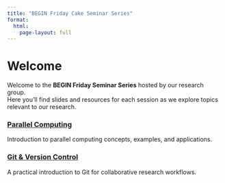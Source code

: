 ```yaml
---
title: "BEGIN Friday Cake Seminar Series"
format:
  html:
    page-layout: full
---
```


# Welcome

Welcome to the **BEGIN Friday Seminar Series** hosted by our research group.  
Here you’ll find slides and resources for each session as we explore topics relevant to our research.


### [Parallel Computing](ParallelComputing.qmd)
Introduction to parallel computing concepts, examples, and applications.

### [Git & Version Control](git.html)
A practical introduction to Git for collaborative research workflows.
